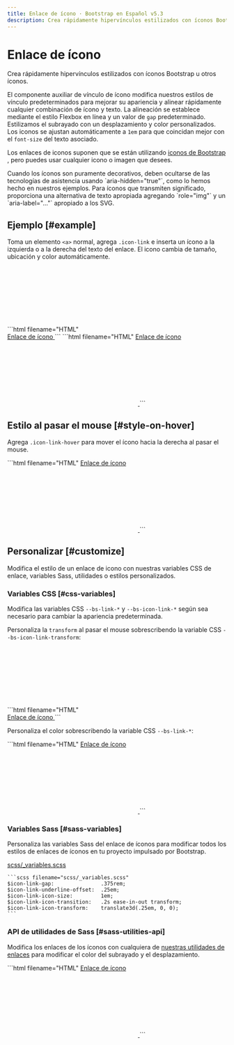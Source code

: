```yaml
---
title: Enlace de ícono · Bootstrap en Español v5.3
description: Crea rápidamente hipervínculos estilizados con íconos Bootstrap u otros íconos.
---
```


# Enlace de ícono

Crea rápidamente hipervínculos estilizados con íconos Bootstrap u otros íconos.

El componente auxiliar de vínculo de ícono modifica nuestros estilos de vínculo predeterminados para mejorar su apariencia y alinear rápidamente cualquier combinación de ícono y texto. La alineación se establece mediante el estilo Flexbox en línea y un valor de `gap` predeterminado. Estilizamos el subrayado con un desplazamiento y color personalizados. Los iconos se ajustan automáticamente a `1em` para que coincidan mejor con el `font-size` del texto asociado.

Los enlaces de iconos suponen que se están utilizando [iconos de Bootstrap](https://icons.getbootstrap.com) , pero puedes usar cualquier icono o imagen que desees.

<Callout type="info" emoji="">
Cuando los íconos son puramente decorativos, deben ocultarse de las tecnologías de asistencia usando `aria-hidden="true"`, como lo hemos hecho en nuestros ejemplos. Para íconos que transmiten significado, proporciona una alternativa de texto apropiada agregando `role="img"` y un `aria-label="..."` apropiado a los SVG.
</Callout>

Ejemplo [#example]
-------------------

Toma un elemento `<a>` normal, agrega `.icon-link` e inserta un ícono a la izquierda o a la derecha del texto del enlace. El icono cambia de tamaño, ubicación y color automáticamente.

<DemoIframe path="/demos/bootstrap/5.3/helpers/icon-link/example-1.html">
    ```html filename="HTML"
    <a class="icon-link" href="#">
        <svg class="bi" aria-hidden="true">
            <use xlink:href="#box-seam"></use>
        </svg>
        Enlace de ícono
    </a>
    ```
</DemoIframe>

<DemoIframe path="/demos/bootstrap/5.3/helpers/icon-link/example-2.html">
    ```html filename="HTML"
    <a class="icon-link" href="#">
        Enlace de ícono
        <svg class="bi" aria-hidden="true">
            <use xlink:href="#arrow-right"></use>
        </svg>
    </a>
    ```
</DemoIframe>

Estilo al pasar el mouse [#style-on-hover]
-------------------------------------------

Agrega `.icon-link-hover` para mover el ícono hacia la derecha al pasar el mouse.

<DemoIframe path="/demos/bootstrap/5.3/helpers/icon-link/style-on-hover.html">
    ```html filename="HTML"
    <a class="icon-link icon-link-hover" href="#">
        Enlace de ícono
        <svg class="bi" aria-hidden="true">
            <use xlink:href="#arrow-right"></use>
        </svg>
    </a>
    ```
</DemoIframe>

Personalizar [#customize]
--------------------------

Modifica el estilo de un enlace de icono con nuestras variables CSS de enlace, variables Sass, utilidades o estilos personalizados.

### Variables CSS [#css-variables]

Modifica las variables CSS `--bs-link-*` y `--bs-icon-link-*` según sea necesario para cambiar la apariencia predeterminada.

Personaliza la `transform` al pasar el mouse sobrescribendo la variable CSS `--bs-icon-link-transform`:

<DemoIframe path="/demos/bootstrap/5.3/helpers/icon-link/css-variables-1.html">
    ```html filename="HTML"
    <a class="icon-link icon-link-hover" style="--bs-icon-link-transform: translate3d(0, -.125rem, 0);" href="#">
        <svg class="bi" aria-hidden="true">
            <use xlink:href="#clipboard"></use>
        </svg>
        Enlace de ícono
    </a>
    ```
</DemoIframe>

Personaliza el color sobrescribendo la variable CSS `--bs-link-*`:

<DemoIframe path="/demos/bootstrap/5.3/helpers/icon-link/css-variables-2.html">
    ```html filename="HTML"
    <a class="icon-link icon-link-hover" style="--bs-link-hover-color-rgb: 25, 135, 84;" href="#">
        Enlace de ícono
        <svg class="bi" aria-hidden="true">
            <use xlink:href="#arrow-right"></use>
        </svg>
    </a>
    ```
</DemoIframe>

### Variables Sass [#sass-variables]

Personaliza las variables Sass del enlace de íconos para modificar todos los estilos de enlaces de íconos en tu proyecto impulsado por Bootstrap.

[scss/_variables.scss](https://github.com/twbs/bootstrap/blob/v5.3.2/scss/_variables.scss)

    ```scss filename="scss/_variables.scss"
    $icon-link-gap:               .375rem;
    $icon-link-underline-offset:  .25em;
    $icon-link-icon-size:         1em;
    $icon-link-icon-transition:   .2s ease-in-out transform;
    $icon-link-icon-transform:    translate3d(.25em, 0, 0);
    ```

### API de utilidades de Sass [#sass-utilities-api]

Modifica los enlaces de los íconos con cualquiera de [nuestras utilidades de enlaces](/docs/5.3/utilities/link/) para modificar el color del subrayado y el desplazamiento.

<DemoIframe path="/demos/bootstrap/5.3/helpers/icon-link/sass-utilities-api.html">
    ```html filename="HTML"
    <a class="icon-link icon-link-hover link-success link-underline-success link-underline-opacity-25" href="#">
        Enlace de ícono
        <svg class="bi" aria-hidden="true">
            <use xlink:href="#arrow-right"></use>
        </svg>
    </a>
    ```
</DemoIframe>
    